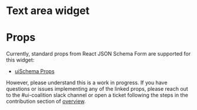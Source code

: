 
<Meta title="widgets/TextArea" />

# Text area widget

<Canvas>
  <Story story={stories.Basic} />
</Canvas>

# Props
Currently, standard props from React JSON Schema Form are supported for this widget:

- [uiSchema Props](https://react-jsonschema-form.readthedocs.io/en/latest/api-reference/uiSchema/)

However, please understand this is a work in progress. If you have questions or issues implementing any of the linked props,
please reach out to the #ui-coalition slack channel or open a ticket following the steps in the contribution section of [overview](/?path=/docs/overview--page#contributing).